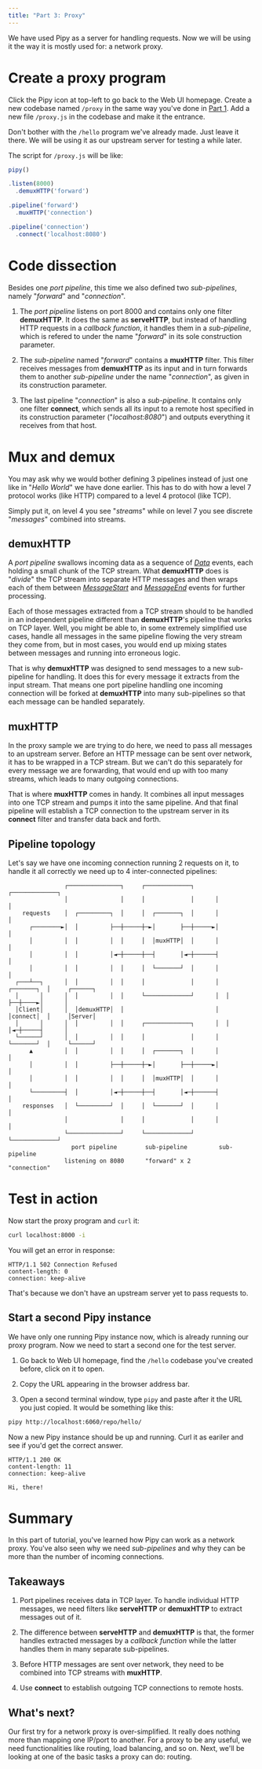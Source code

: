 ```yaml
---
title: "Part 3: Proxy"
---
```


We have used Pipy as a server for handling requests. Now we will be using it
the way it is mostly used for: a network proxy.

# Create a proxy program

Click the Pipy icon at top-left to go back to the Web UI homepage. Create
a new codebase named `/proxy` in the same way you've done in
[Part 1](/tutorial/01-hello#create-a-pipy-program).
Add a new file `/proxy.js` in the codebase and make it the entrance.

Don't bother with the `/hello` program we've already made. Just leave it there.
We will be using it as our upstream server for testing a while later.

The script for `/proxy.js` will be like:

``` js
pipy()

.listen(8000)
  .demuxHTTP('forward')

.pipeline('forward')
  .muxHTTP('connection')

.pipeline('connection')
  .connect('localhost:8080')
```

# Code dissection

Besides one _port pipeline_, this time we also defined two _sub-pipelines_,
namely "_forward_" and "_connection_".

1. The _port pipeline_ listens on port 8000 and contains only one
   filter **demuxHTTP**. It does the same as **serveHTTP**, but instead of
   handling HTTP requests in a _callback function_, it handles them in
   a _sub-pipeline_, which is refered to under the name "_forward_" in its
   sole construction parameter.

2. The _sub-pipeline_ named "_forward_" contains a **muxHTTP** filter.
   This filter receives messages from **demuxHTTP** as its input and in turn
   forwards them to another _sub-pipeline_ under the name "_connection_", as
   given in its construction parameter.

3. The last pipeline "_connection_" is also a _sub-pipeline_. It contains
   only one filter **connect**, which sends all its input to a remote host
   specified in its construction parameter ("_localhost:8080_") and outputs
   everything it receives from that host.

# Mux and demux

You may ask why we would bother defining 3 pipelines instead of just one like
in "_Hello World_" we have done earlier. This has to do with how a level 7
protocol works (like HTTP) compared to a level 4 protocol (like TCP).

Simply put it, on level 4 you see "_streams_" while on level 7 you see discrete
"_messages_" combined into streams.

## demuxHTTP

A _port pipeline_ swallows incoming data as a sequence of
[_Data_](/reference/classes/Data) events, each holding a small chunk of
the TCP stream. What **demuxHTTP** does is "_divide_" the TCP stream
into separate HTTP messages and then wraps each of them between
[_MessageStart_](/reference/classes/MessageStart) and
[_MessageEnd_](/reference/classes/MessageEnd) events for further processing.

Each of those messages extracted from a TCP stream should to be handled
in an independent pipeline different than **demuxHTTP**'s pipeline that works
on TCP layer. Well, you might be able to, in some extremely simplified use cases,
handle all messages in the same pipeline flowing the very stream they come from,
but in most cases, you would end up mixing states between messages and running
into erroneous logic.

That is why **demuxHTTP** was designed to send messages to a new sub-pipeline
for handling. It does this for every message it extracts from the input stream.
That means one port pipeline handling one incoming connection will be forked
at **demuxHTTP** into many sub-pipelines so that each message can be handled
separately.

## muxHTTP

In the proxy sample we are trying to do here, we need to pass all messages to
an upstream server. Before an HTTP message can be sent over network, it has
to be wrapped in a TCP stream. But we can't do this separately for every
message we are forwarding, that would end up with too many streams, which leads
to many outgoing connections.

That is where **muxHTTP** comes in handy. It combines all input messages into
one TCP stream and pumps it into the same pipeline. And that final pipeline
will establish a TCP connection to the upstream server in its **connect** filter
and transfer data back and forth.

## Pipeline topology

Let's say we have one incoming connection running 2 requests on it, to handle it
all correctly we need up to 4 inter-connected pipelines:

```
                ┌───────────────┐     ┌─────────────┐      ┌─────────────┐
                │               │     │             │      │             │
    requests    │  ┌─────────┐  │     │  ┌───────┐  │      │             │
      ┌────────►│  │         ├──┼─────┼─►│       ├──┼─────►│             │
      │         │  │         │  │     │  │muxHTTP│  │      │             │
      │         │  │         │◄─┼─────┼──┤       │◄─┼──────┤             │
      │         │  │         │  │     │  └───────┘  │      │             │
  ┌───┴──┐      │  │         │  │     │             │      │  ┌───────┐  │     ┌──────┐
  │      │      │  │         │  │     └─────────────┘      │  │       ├──┼────►│      │
  │Client│      │  │demuxHTTP│  │                          │  │connect│  │     │Server│
  │      │      │  │         │  │     ┌─────────────┐      │  │       │◄─┼─────┤      │
  └──────┘      │  │         │  │     │             │      │  └───────┘  │     └──────┘
      ▲         │  │         │  │     │  ┌───────┐  │      │             │
      │         │  │         ├──┼─────┼─►│       ├──┼─────►│             │
      │         │  │         │  │     │  │muxHTTP│  │      │             │
      └─────────┤  │         │◄─┼─────┼──┤       │◄─┼──────┤             │
    responses   │  └─────────┘  │     │  └───────┘  │      │             │
                │               │     │             │      │             │
                └───────────────┘     └─────────────┘      └─────────────┘
                  port pipeline        sub-pipeline         sub-pipeline
                listening on 8080      "forward" x 2        "connection"
```

# Test in action

Now start the proxy program and `curl` it:

``` sh
curl localhost:8000 -i
```

You will get an error in response:

```
HTTP/1.1 502 Connection Refused
content-length: 0
connection: keep-alive
```

That's because we don't have an upstream server yet to pass requests to.

## Start a second Pipy instance

We have only one running Pipy instance now, which is already running
our proxy program. Now we need to start a second one for the test server.

1. Go back to Web UI homepage, find the `/hello` codebase you've created before,
   click on it to open.

2. Copy the URL appearing in the browser address bar.

3. Open a second terminal window, type `pipy` and paste after it the URL you
   just copied. It would be something like this:

```sh
pipy http://localhost:6060/repo/hello/
```

Now a new Pipy instance should be up and running. Curl it as eariler and
see if you'd get the correct answer.

```
HTTP/1.1 200 OK
content-length: 11
connection: keep-alive

Hi, there!
```

# Summary

In this part of tutorial, you've learned how Pipy can work as a network proxy.
You've also seen why we need _sub-pipelines_ and why they can be more than
the number of incoming connections.

## Takeaways

1. Port pipelines receives data in TCP layer. To handle individual HTTP messages,
   we need filters like **serveHTTP** or **demuxHTTP** to extract messages
   out of it.

2. The difference between **serveHTTP** and **demuxHTTP** is that, the former
   handles extracted messages by a _callback function_ while the latter handles
   them in many separate sub-pipelines.

3. Before HTTP messages are sent over network, they need to be combined into
   TCP streams with **muxHTTP**.

4. Use **connect** to establish outgoing TCP connections to remote hosts.

## What's next?

Our first try for a network proxy is over-simplified. It really does nothing
more than mapping one IP/port to another. For a proxy to be any useful, we need
functionalities like routing, load balancing, and so on. Next, we'll be looking
at one of the basic tasks a proxy can do: routing.

